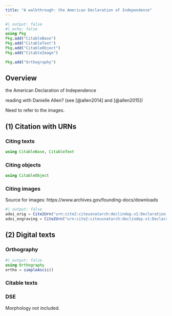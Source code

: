 ```yaml
---
title: "A walkthrough: the American Declaration of Independence"
---
```


```julia
#| output: false
#| echo: false
using Pkg
Pkg.add("CitableBase")
Pkg.add("CitableText")
Pkg.add("CitableObject")
Pkg.add("CitableImage")

Pkg.add("Orthography")
```

## Overview

the American Declaration of Independence

reading with Danielle Allen? (see [@allen2014] and [@allen2015])

Need to refer to the images.

## (1) Citation with URNs

### Citing texts

```julia
using CitableBase, CitableText
```

### Citing objects

```julia
using CitableObject
```

### Citing images

Source for images: https://www.archives.gov/founding-docs/downloads

```julia
#| output: false
adoi_orig = Cite2Urn("urn:cite2:citeusnatarch:declindep.v1:Declaration_Pg1of1_AC")
adoi_engraving = Cite2Urn("urn:cite2:citeusnatarch:declindep.v1:Declaration_Engrav_Pg1of1_AC")
```

## (2) Digital texts

### Orthography

```julia
#| output: false
using Orthography
ortho = simpleAscii()
```

### Citable texts

### DSE

Morphology not included.